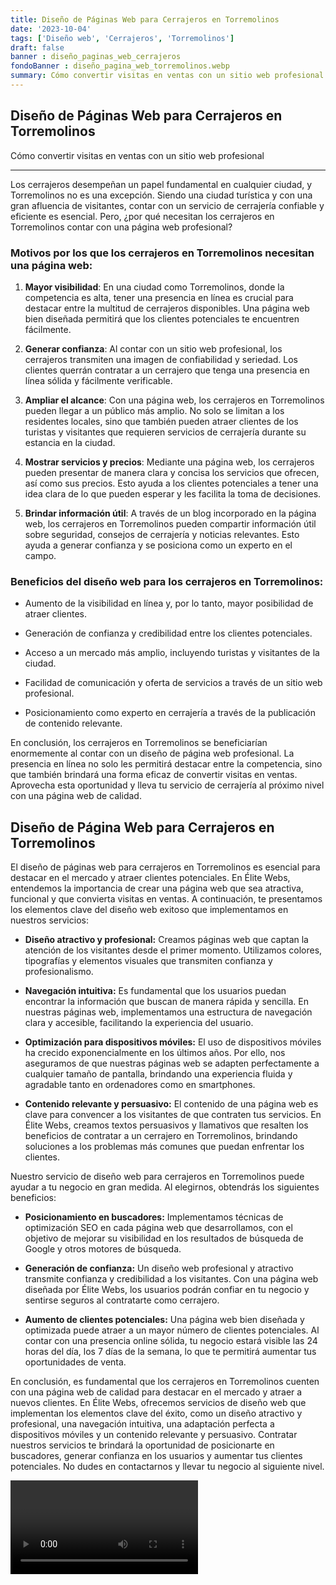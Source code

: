 ```yaml
---
title: Diseño de Páginas Web para Cerrajeros en Torremolinos
date: '2023-10-04'
tags: ['Diseño web', 'Cerrajeros', 'Torremolinos']
draft: false
banner : diseño_paginas_web_cerrajeros
fondoBanner : diseño_pagina_web_torremolinos.webp
summary: Cómo convertir visitas en ventas con un sitio web profesional
---
```


## Diseño de Páginas Web para Cerrajeros en Torremolinos

Cómo convertir visitas en ventas con un sitio web profesional

---

Los cerrajeros desempeñan un papel fundamental en cualquier ciudad, y Torremolinos no es una excepción. Siendo una ciudad turística y con una gran afluencia de visitantes, contar con un servicio de cerrajería confiable y eficiente es esencial. Pero, ¿por qué necesitan los cerrajeros en Torremolinos contar con una página web profesional?

### Motivos por los que los cerrajeros en Torremolinos necesitan una página web:

1. **Mayor visibilidad**: En una ciudad como Torremolinos, donde la competencia es alta, tener una presencia en línea es crucial para destacar entre la multitud de cerrajeros disponibles. Una página web bien diseñada permitirá que los clientes potenciales te encuentren fácilmente.

2. **Generar confianza**: Al contar con un sitio web profesional, los cerrajeros transmiten una imagen de confiabilidad y seriedad. Los clientes querrán contratar a un cerrajero que tenga una presencia en línea sólida y fácilmente verificable.

3. **Ampliar el alcance**: Con una página web, los cerrajeros en Torremolinos pueden llegar a un público más amplio. No solo se limitan a los residentes locales, sino que también pueden atraer clientes de los turistas y visitantes que requieren servicios de cerrajería durante su estancia en la ciudad.

4. **Mostrar servicios y precios**: Mediante una página web, los cerrajeros pueden presentar de manera clara y concisa los servicios que ofrecen, así como sus precios. Esto ayuda a los clientes potenciales a tener una idea clara de lo que pueden esperar y les facilita la toma de decisiones.

5. **Brindar información útil**: A través de un blog incorporado en la página web, los cerrajeros en Torremolinos pueden compartir información útil sobre seguridad, consejos de cerrajería y noticias relevantes. Esto ayuda a generar confianza y se posiciona como un experto en el campo.

### Beneficios del diseño web para los cerrajeros en Torremolinos:

- Aumento de la visibilidad en línea y, por lo tanto, mayor posibilidad de atraer clientes.

- Generación de confianza y credibilidad entre los clientes potenciales.

- Acceso a un mercado más amplio, incluyendo turistas y visitantes de la ciudad.

- Facilidad de comunicación y oferta de servicios a través de un sitio web profesional.

- Posicionamiento como experto en cerrajería a través de la publicación de contenido relevante.

En conclusión, los cerrajeros en Torremolinos se beneficiarían enormemente al contar con un diseño de página web profesional. La presencia en línea no solo les permitirá destacar entre la competencia, sino que también brindará una forma eficaz de convertir visitas en ventas. Aprovecha esta oportunidad y lleva tu servicio de cerrajería al próximo nivel con una página web de calidad.

<GifSeo />

<Cta />

## Diseño de Página Web para Cerrajeros en Torremolinos

El diseño de páginas web para cerrajeros en Torremolinos es esencial para destacar en el mercado y atraer clientes potenciales. En Élite Webs, entendemos la importancia de crear una página web que sea atractiva, funcional y que convierta visitas en ventas. A continuación, te presentamos los elementos clave del diseño web exitoso que implementamos en nuestros servicios:

- **Diseño atractivo y profesional:** Creamos páginas web que captan la atención de los visitantes desde el primer momento. Utilizamos colores, tipografías y elementos visuales que transmiten confianza y profesionalismo.

- **Navegación intuitiva:** Es fundamental que los usuarios puedan encontrar la información que buscan de manera rápida y sencilla. En nuestras páginas web, implementamos una estructura de navegación clara y accesible, facilitando la experiencia del usuario.

- **Optimización para dispositivos móviles:** El uso de dispositivos móviles ha crecido exponencialmente en los últimos años. Por ello, nos aseguramos de que nuestras páginas web se adapten perfectamente a cualquier tamaño de pantalla, brindando una experiencia fluida y agradable tanto en ordenadores como en smartphones.

- **Contenido relevante y persuasivo:** El contenido de una página web es clave para convencer a los visitantes de que contraten tus servicios. En Élite Webs, creamos textos persuasivos y llamativos que resalten los beneficios de contratar a un cerrajero en Torremolinos, brindando soluciones a los problemas más comunes que puedan enfrentar los clientes.

Nuestro servicio de diseño web para cerrajeros en Torremolinos puede ayudar a tu negocio en gran medida. Al elegirnos, obtendrás los siguientes beneficios:

- **Posicionamiento en buscadores:** Implementamos técnicas de optimización SEO en cada página web que desarrollamos, con el objetivo de mejorar su visibilidad en los resultados de búsqueda de Google y otros motores de búsqueda.

- **Generación de confianza:** Un diseño web profesional y atractivo transmite confianza y credibilidad a los visitantes. Con una página web diseñada por Élite Webs, los usuarios podrán confiar en tu negocio y sentirse seguros al contratarte como cerrajero.

- **Aumento de clientes potenciales:** Una página web bien diseñada y optimizada puede atraer a un mayor número de clientes potenciales. Al contar con una presencia online sólida, tu negocio estará visible las 24 horas del día, los 7 días de la semana, lo que te permitirá aumentar tus oportunidades de venta.

En conclusión, es fundamental que los cerrajeros en Torremolinos cuenten con una página web de calidad para destacar en el mercado y atraer a nuevos clientes. En Élite Webs, ofrecemos servicios de diseño web que implementan los elementos clave del éxito, como un diseño atractivo y profesional, una navegación intuitiva, una adaptación perfecta a dispositivos móviles y un contenido relevante y persuasivo. Contratar nuestros servicios te brindará la oportunidad de posicionarte en buscadores, generar confianza en los usuarios y aumentar tus clientes potenciales. No dudes en contactarnos y llevar tu negocio al siguiente nivel.

<Video />

<CtaBot job='Cerrajeros' city='Torremolinos'/>

<Gmaps query='Torremolinos+españa+maps' />